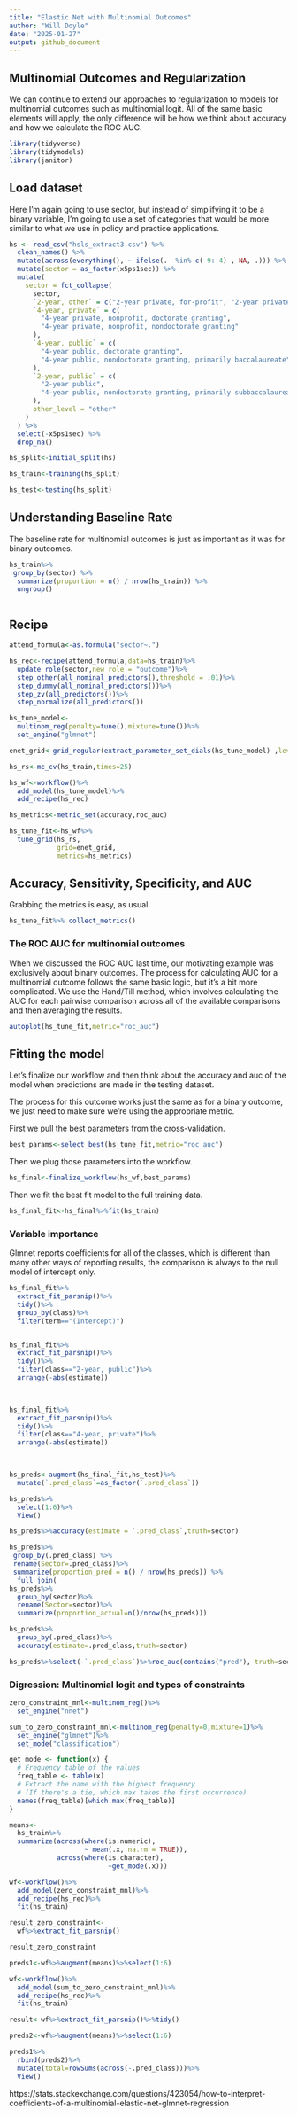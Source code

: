 ```yaml
---
title: "Elastic Net with Multinomial Outcomes"
author: "Will Doyle"
date: "2025-01-27"
output: github_document
---
```


## Multinomial Outcomes and Regularization
 
 We can continue to extend our approaches to regularization to models for multinomial outcomes such as
 multinomial logit. All of the same basic elements will apply, the only difference will be how we think about
 accuracy and how we calculate the ROC AUC. 


```r
library(tidyverse)
library(tidymodels)
library(janitor)
```

## Load dataset

Here I'm again going to use sector, but instead of simplifying it to be a binary variable, I'm going to use a set of categories that would be more similar to what we use in policy and practice applications. 

```r

hs <- read_csv("hsls_extract3.csv") %>%
  clean_names() %>%
  mutate(across(everything(), ~ ifelse(.  %in% c(-9:-4) , NA, .))) %>%
  mutate(sector = as_factor(x5ps1sec)) %>%
  mutate(
    sector = fct_collapse(
      sector,
      `2-year, other` = c("2-year private, for-profit", "2-year private, nonprofit"),
      `4-year, private` = c(
        "4-year private, nonprofit, doctorate granting",
        "4-year private, nonprofit, nondoctorate granting"
      ),
      `4-year, public` = c(
        "4-year public, doctorate granting",
        "4-year public, nondoctorate granting, primarily baccalaureate"
      ),
      `2-year, public` = c(
        "2-year public",
        "4-year public, nondoctorate granting, primarily subbaccalaureate"
      ),
      other_level = "other"
    )
  ) %>%
  select(-x5ps1sec) %>%
  drop_na()

```


```r
hs_split<-initial_split(hs)

hs_train<-training(hs_split)

hs_test<-testing(hs_split)
```


## Understanding Baseline Rate

The baseline rate for multinomial outcomes is just as important as it was for binary outcomes. 

```r
hs_train%>%
 group_by(sector) %>%
  summarize(proportion = n() / nrow(hs_train)) %>%
  ungroup()



```


## Recipe

```r
attend_formula<-as.formula("sector~.")

hs_rec<-recipe(attend_formula,data=hs_train)%>%
  update_role(sector,new_role = "outcome")%>%
  step_other(all_nominal_predictors(),threshold = .01)%>%
  step_dummy(all_nominal_predictors())%>%
  step_zv(all_predictors())%>%
  step_normalize(all_predictors())
```

```r
hs_tune_model<- 
  multinom_reg(penalty=tune(),mixture=tune())%>% 
  set_engine("glmnet")
```

```r
enet_grid<-grid_regular(extract_parameter_set_dials(hs_tune_model) ,levels=5)
```


```r
hs_rs<-mc_cv(hs_train,times=25)
```


```r
hs_wf<-workflow()%>%
  add_model(hs_tune_model)%>%
  add_recipe(hs_rec)
```

```r
hs_metrics<-metric_set(accuracy,roc_auc)
```


```r
hs_tune_fit<-hs_wf%>%
  tune_grid(hs_rs,
            grid=enet_grid,
            metrics=hs_metrics)
```


## Accuracy, Sensitivity, Specificity, and AUC

Grabbing the metrics is easy, as usual. 

```r
hs_tune_fit%>% collect_metrics()
```


### The ROC AUC for multinomial outcomes

When we discussed the ROC AUC last time, our motivating example was exclusively about binary outcomes. 
The process for calculating AUC for a multinomial outcome follows the same basic logic, but it's a bit more complicated. We use the Hand/Till method, which involves calculating the AUC for each pairwise comparison across all of the 
available comparisons and then averaging the results. 



```r
autoplot(hs_tune_fit,metric="roc_auc")
```


## Fitting the model

Let's finalize our workflow and then think about the accuracy and auc of the model when predictions are made in the testing dataset. 

The process for this outcome works just the same as for a binary outcome, we just need to make sure we're using the appropriate metric. 

First we pull the best parameters from the cross-validation. 
```r
best_params<-select_best(hs_tune_fit,metric="roc_auc")
```

Then we plug those parameters into the workflow. 
```r
hs_final<-finalize_workflow(hs_wf,best_params)
```

Then we fit the best fit model to the full training data. 
```r
hs_final_fit<-hs_final%>%fit(hs_train)
```


### Variable importance

Glmnet reports coefficients for all of the classes,
which is different than many other ways of reporting results, the comparison is always to the null model of intercept only. 

```r

hs_final_fit%>%
  extract_fit_parsnip()%>%
  tidy()%>%
  group_by(class)%>%
  filter(term=="(Intercept)")


hs_final_fit%>%
  extract_fit_parsnip()%>%
  tidy()%>%
  filter(class=="2-year, public")%>%
  arrange(-abs(estimate))
  


hs_final_fit%>%
  extract_fit_parsnip()%>%
  tidy()%>%
  filter(class=="4-year, private")%>%
  arrange(-abs(estimate))

 
```


```r
hs_preds<-augment(hs_final_fit,hs_test)%>%
  mutate(`.pred_class`=as_factor(`.pred_class`))

hs_preds%>%
  select(1:6)%>%
  View()
```

```r
hs_preds%>%accuracy(estimate = `.pred_class`,truth=sector)
```



```r
hs_preds%>%
 group_by(.pred_class) %>%
 rename(Sector=.pred_class)%>%
 summarize(proportion_pred = n() / nrow(hs_preds)) %>%
  full_join(
hs_preds%>%
  group_by(sector)%>%
  rename(Sector=sector)%>%
  summarize(proportion_actual=n()/nrow(hs_preds)))
```


```r
hs_preds%>%
  group_by(.pred_class)%>%
  accuracy(estimate=.pred_class,truth=sector)
```


```r
hs_preds%>%select(-`.pred_class`)%>%roc_auc(contains("pred"), truth=sector)
```

### Digression: Multinomial logit and types of constraints

```r
zero_constraint_mnl<-multinom_reg()%>%
  set_engine("nnet")

sum_to_zero_constraint_mnl<-multinom_reg(penalty=0,mixture=1)%>%
  set_engine("glmnet")%>%
  set_mode("classification")
```

```r

get_mode <- function(x) {
  # Frequency table of the values
  freq_table <- table(x)
  # Extract the name with the highest frequency
  # (If there's a tie, which.max takes the first occurrence)
  names(freq_table)[which.max(freq_table)]
}

means<-
  hs_train%>%
  summarize(across(where(is.numeric), 
                   ~ mean(.x, na.rm = TRUE)),
            across(where(is.character),
                         ~get_mode(.x)))
```


```r
wf<-workflow()%>%
  add_model(zero_constraint_mnl)%>%
  add_recipe(hs_rec)%>%
  fit(hs_train)

result_zero_constraint<-
  wf%>%extract_fit_parsnip()

result_zero_constraint

preds1<-wf%>%augment(means)%>%select(1:6)

```


```r
wf<-workflow()%>%
  add_model(sum_to_zero_constraint_mnl)%>%
  add_recipe(hs_rec)%>%
  fit(hs_train)

result<-wf%>%extract_fit_parsnip()%>%tidy()

preds2<-wf%>%augment(means)%>%select(1:6)

preds1%>%
  rbind(preds2)%>%
  mutate(total=rowSums(across(-.pred_class)))%>%
  View()
```
https://stats.stackexchange.com/questions/423054/how-to-interpret-coefficients-of-a-multinomial-elastic-net-glmnet-regression



